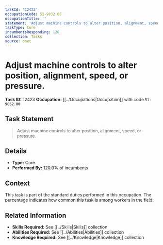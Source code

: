 ```yaml
---
taskId: '12423'
occupationCode: 51-9032.00
occupationTitle: ''
statement: 'Adjust machine controls to alter position, alignment, speed, or pressure.'
taskType: Core
incumbentsResponding: 120
collection: Tasks
source: onet
---
```

# Adjust machine controls to alter position, alignment, speed, or pressure.

**Task ID:** 12423
**Occupation:** [[../Occupations|Occupation]] with code `51-9032.00`

## Task Statement

> Adjust machine controls to alter position, alignment, speed, or pressure.

## Details

- **Type:** Core
- **Performed By:** 120.0% of incumbents

## Context

This task is part of the standard duties performed in this occupation. The percentage indicates how common this task is among workers in the field.

## Related Information

- **Skills Required:** See [[../Skills|Skills]] collection
- **Abilities Required:** See [[../Abilities|Abilities]] collection
- **Knowledge Required:** See [[../Knowledge|Knowledge]] collection
